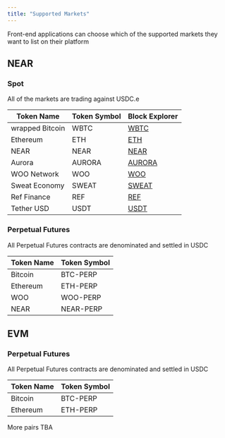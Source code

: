 ```yaml
---
title: "Supported Markets"
---
```


<Note>
Front-end applications can choose which of the supported markets they want to list on their platform
</Note>

## NEAR

### Spot

<Note>
All of the markets are trading against USDC.e
</Note>

| Token Name      | Token Symbol | Block Explorer                                                                                           |
| --------------- | ------------ | -------------------------------------------------------------------------------------------------------- |
| wrapped Bitcoin | WBTC         | [WBTC](https://nearblocks.io/address/2260fac5e5542a773aa44fbcfedf7c193bc2c599.factory.bridge.near)   |
| Ethereum        | ETH          | [ETH](https://nearblocks.io/address/aurora)                                                          |
| NEAR            | NEAR         | [NEAR](https://nearblocks.io/address/near)                                                           |
| Aurora          | AURORA       | [AURORA](https://nearblocks.io/address/aaaaaa20d9e0e2461697782ef11675f668207961.factory.bridge.near) |
| WOO Network     | WOO          | [WOO](https://nearblocks.io/address/4691937a7508860f876c9c0a2a617e7d9e945d4b.factory.bridge.near)    |
| Sweat Economy   | SWEAT        | [SWEAT](https://nearblocks.io/address/token.sweat)                                                   |
| Ref Finance     | REF          | [REF](https://nearblocks.io/address/token.v2.ref-finance.near)                                       |
| Tether USD      | USDT         | [USDT](https://nearblocks.io/address/usdt.tether-token.near)                                         |

### Perpetual Futures

<Note>
All Perpetual Futures contracts are denominated and settled in USDC
</Note>

| Token Name | Token Symbol |
| ---------- | ------------ |
| Bitcoin    | BTC-PERP     |
| Ethereum   | ETH-PERP     |
| WOO        | WOO-PERP     |
| NEAR       | NEAR-PERP    |

## EVM

### Perpetual Futures

<Note>
All Perpetual Futures contracts are denominated and settled in USDC
</Note>

| Token Name | Token Symbol |
| ---------- | ------------ |
| Bitcoin    | BTC-PERP     |
| Ethereum   | ETH-PERP     |

<Note>
More pairs TBA
</Note>